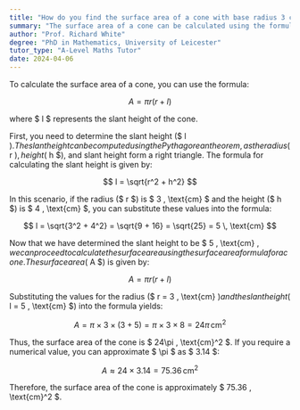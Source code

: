 ```yaml
---
title: "How do you find the surface area of a cone with base radius 3 cm and height 4 cm?"
summary: "The surface area of a cone can be calculated using the formula πr(r + l), where r is the radius and l is the slant height."
author: "Prof. Richard White"
degree: "PhD in Mathematics, University of Leicester"
tutor_type: "A-Level Maths Tutor"
date: 2024-04-06
---
```


To calculate the surface area of a cone, you can use the formula:

$$ A = \pi r (r + l) $$

where $ l $ represents the slant height of the cone.

First, you need to determine the slant height ($ l $). The slant height can be computed using the Pythagorean theorem, as the radius ($ r $), height ($ h $), and slant height form a right triangle. The formula for calculating the slant height is given by:

$$ l = \sqrt{r^2 + h^2} $$

In this scenario, if the radius ($ r $) is $ 3 \, \text{cm} $ and the height ($ h $) is $ 4 \, \text{cm} $, you can substitute these values into the formula:

$$ l = \sqrt{3^2 + 4^2} = \sqrt{9 + 16} = \sqrt{25} = 5 \, \text{cm} $$

Now that we have determined the slant height to be $ 5 \, \text{cm} $, we can proceed to calculate the surface area using the surface area formula for a cone. The surface area ($ A $) is given by:

$$ A = \pi r (r + l) $$

Substituting the values for the radius ($ r = 3 \, \text{cm} $) and the slant height ($ l = 5 \, \text{cm} $) into the formula yields:

$$ A = \pi \times 3 \times (3 + 5) = \pi \times 3 \times 8 = 24\pi \, \text{cm}^2 $$

Thus, the surface area of the cone is $ 24\pi \, \text{cm}^2 $. If you require a numerical value, you can approximate $ \pi $ as $ 3.14 $:

$$ A \approx 24 \times 3.14 = 75.36 \, \text{cm}^2 $$

Therefore, the surface area of the cone is approximately $ 75.36 \, \text{cm}^2 $.
    
